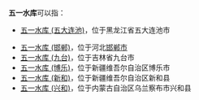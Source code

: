 '''五一水库'''可以指：
* [[五一水库_(五大连池)|五一水库 (五大连池)]]，位于黑龙江省五大连池市

* [[五一水库_(邯郸)|五一水库 (邯郸)]]，位于河北[[邯郸市|邯郸市]]
* [[五一水库_(九台)|五一水库 (九台)]]，位于吉林省九台市
* [[五一水库_(博乐)|五一水库 (博乐)]]，位于新疆维吾尔自治区博乐市
* [[五一水库_(新和)|五一水库 (新和)]]，位于新疆维吾尔自治区新和县
* [[五一水库_(兴和)|五一水库 (兴和)]]，位于内蒙古自治区乌兰察布市兴和县

{{dab|W|cat=四字水庫消歧義}}